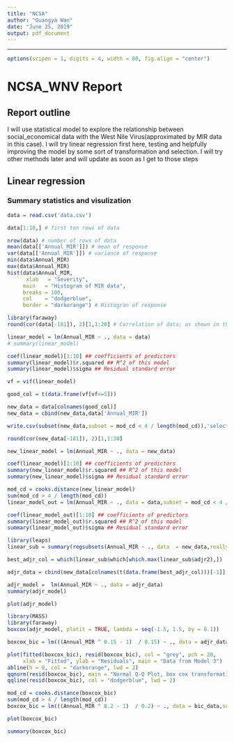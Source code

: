 ```yaml
---
title: "NCSA"
author: "Guangya Wan"
date: "June 25, 2019"
output: pdf_document
---
```

---
```r
options(scipen = 1, digits = 4, width = 80, fig.align = "center")
```
# NCSA_WNV Report

## Report outline

I will use statistical model to explore the relationship between social_economical data with the West Nile Virus(approximated by MIR data in this case). I will try linear regression first here, testing and helpfully improving the model by some sort of transformation and selection. I will try other methods later and will update as soon as I get to those steps

## Linear regression

### Summary statistics and visulization

```r
data = read.csv('data.csv')
```

```r
data[1:10,] # first ten rows of data
```


```r
nrow(data) # number of rows of data
mean(data[['Annual_MIR']]) # mean of response
var(data[['Annual_MIR']]) # variance of response
min(data$Annual_MIR)
max(data$Annual_MIR)
hist(data$Annual_MIR,
      xlab   = "Severity",
     main   = "Histogram of MIR data",
     breaks = 100,
     col    = "dodgerblue",
     border = "darkorange") # Histogran of response
```

```r
library(faraway)
round(cor(data[-181]), 2)[1,1:20] # Correlation of data; as shown in the output, the correlation is large
```
```r
linear_model = lm(Annual_MIR ~ ., data = data)
# summary(linear_model)
```
```r
coef(linear_model)[1:10] ## coefficients of predictors
summary(linear_model)$r.squared ## R^2 of this model
summary(linear_model)$sigma ## Residual standard error
```
```r
vf = vif(linear_model)
```
```r
good_col = t(data.frame(vf[vf<=5]))
```


```r
new_data = data[colnames(good_col)]
new_data = cbind(new_data,data['Annual_MIR'])
```

```r
write.csv(subset(new_data,subset = mod_cd < 4 / length(mod_cd)),'selected_features_remove_outliers.csv')
```


```r
round(cor(new_data[-181]), 2)[1,1:30]
```

```r
new_linear_model = lm(Annual_MIR ~ ., data = new_data)
```
```r
coef(linear_model)[1:10] ## coefficients of predictors
summary(new_linear_model)$r.squared ## R^2 of this model
summary(new_linear_model)$sigma ## Residual standard error
```
```r
mod_cd = cooks.distance(new_linear_model)
sum(mod_cd > 4 / length(mod_cd))
linear_model_out = lm(Annual_MIR ~ ., data = data,subset = mod_cd < 4 / length(mod_cd))
```
```r
coef(linear_model_out)[1:10] ## coefficients of predictors
summary(linear_model_out)$r.squared ## R^2 of this model
summary(linear_model_out)$sigma ## Residual standard error
```


```r
library(leaps)
linear_sub = summary(regsubsets(Annual_MIR ~ ., data  = new_data,really.big = TRUE)) # selected features based on BIC
```
```r
best_adjr_col = which(linear_sub$which[which.max(linear_sub$adjr2),])
```

```r
adjr_data = cbind(new_data[colnames(t(data.frame(best_adjr_col)))[-1]],data['Annual_MIR'])
```
```r
adjr_model =  lm(Annual_MIR ~ ., data = adjr_data)
summary(adjr_model)
```


```r
plot(adjr_model)
```

```r
library(MASS)
library(faraway)
boxcox(adjr_model, plotit = TRUE, lambda = seq(-1.5, 1.5, by = 0.1))
```

```r
boxcox_bic = lm(((Annual_MIR ^ 0.15 - 1)  / 0.15) ~ ., data = adjr_data)
```

```r
plot(fitted(boxcox_bic), resid(boxcox_bic), col = "grey", pch = 20,
     xlab = "Fitted", ylab = "Residuals", main = "Data from Model 3")
abline(h = 0, col = "darkorange", lwd = 2)
qqnorm(resid(boxcox_bic), main = "Normal Q-Q Plot, box cox transformation", col = "darkgrey")
qqline(resid(boxcox_bic), col = "dodgerblue", lwd = 2)
```
```r
mod_cd = cooks.distance(boxcox_bic)
sum(mod_cd > 4 / length(mod_cd))
boxcox_bic = lm(((Annual_MIR ^ 0.2 - 1)  / 0.2) ~ ., data = bic_data,subset = mod_cd < 4 / length(mod_cd) )
```

```r
plot(boxcox_bic)
```
```r
summary(boxcox_bic)
```

